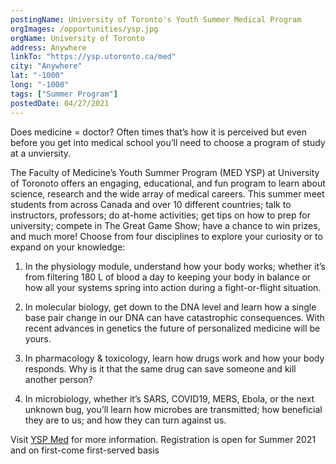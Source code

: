 ```yaml
---
postingName: University of Toronto's Youth Summer Medical Program
orgImages: /opportunities/ysp.jpg
orgName: University of Toronto
address: Anywhere
linkTo: "https://ysp.utoronto.ca/med"
city: "Anywhere"
lat: "-1000"
long: "-1000"
tags: ["Summer Program"]
postedDate: 04/27/2021
---
```

<div>
Does medicine = doctor? Often times that’s how it is perceived but even before you get into medical school you’ll need to choose a program of study at a unviersity.

The Faculty of Medicine’s Youth Summer Program  (MED YSP) at University of Toronoto offers an engaging, educational, and fun program to learn about science, research and the wide array of medical careers. This summer meet students from across Canada and over 10 different countries; talk to instructors, professors; do at-home activities; get tips on how to prep for university; compete in The Great Game Show; have a chance to win prizes, and much more! Choose from four disciplines to explore your curiosity or to expand on your knowledge:

1) In the physiology module, understand how your body works; whether it’s from filtering 180 L of blood a day to keeping your body in balance or how all your systems spring into action during a fight-or-flight situation.

2) In molecular biology, get down to the DNA level and learn how a single base pair change in our DNA can have catastrophic consequences. With recent advances in genetics the future of personalized medicine will be yours.

3) In pharmacology & toxicology, learn how drugs work and how your body responds. Why is it that the same drug can save someone and kill another person?

4) In microbiology, whether it’s SARS, COVID19, MERS, Ebola, or the next unknown bug, you’ll learn how microbes are transmitted; how beneficial they are to us; and how they can turn against us.

Visit <a href="https://ysp.utoronto.ca/med" target="_blank" rel="noopener noreferrer">YSP Med</a> for more information. Registration is open for Summer 2021 and on first-come first-served basis
</div>
